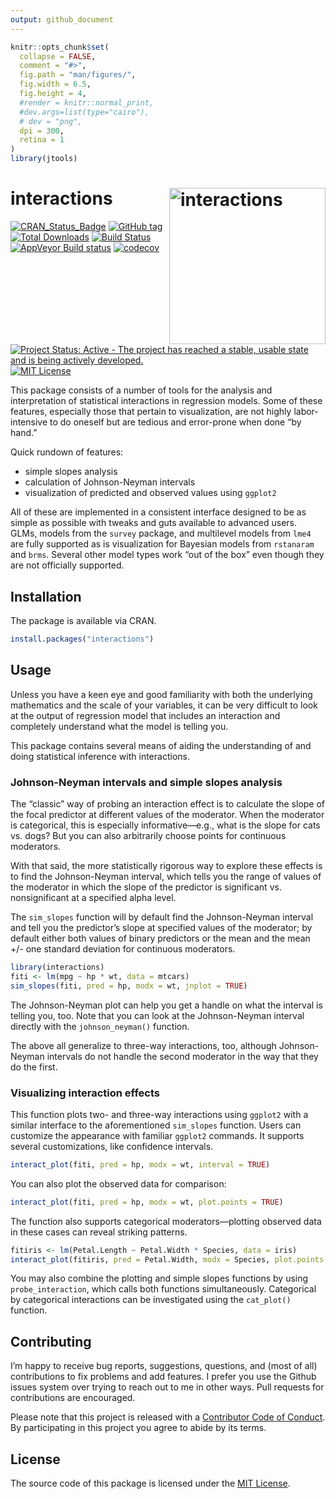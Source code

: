 ```yaml
---
output: github_document
---
```


<!-- README.md is generated from README.Rmd. Please edit that file -->

```r
knitr::opts_chunk$set(
  collapse = FALSE,
  comment = "#>",
  fig.path = "man/figures/",
  fig.width = 6.5,
  fig.height = 4,
  #render = knitr::normal_print,
  #dev.args=list(type="cairo"),
  # dev = "png",
  dpi = 300,
  retina = 1
)
library(jtools)
```

# interactions  <img src="man/figures/logo.png" alt="interactions" height="250px" align="right" />

[![CRAN_Status_Badge](https://www.r-pkg.org/badges/version-ago/interactions)](https://cran.r-project.org/package=interactions) [![GitHub tag](https://img.shields.io/github/tag/jacob-long/interactions.svg?label=Github)](https://github.com/jacob-long/interactions) [![Total Downloads](https://cranlogs.r-pkg.org/badges/grand-total/interactions)](https://cran.r-project.org/package=interactions)
[![Build Status](https://github.com/jacob-long/interactions/workflows/R-CMD-check/badge.svg)](https://github.com/jacob-long/interactions/actions) [![AppVeyor Build status](https://ci.appveyor.com/api/projects/status/qfyn5cwomufqxath?svg=true)](https://ci.appveyor.com/project/jacob-long/interactions) [![codecov](https://codecov.io/gh/jacob-long/interactions/branch/master/graph/badge.svg)](https://codecov.io/gh/jacob-long/interactions) 
[![Project Status: Active - The project has reached a stable, usable state and is being actively developed.](https://www.repostatus.org/badges/latest/active.svg)](https://www.repostatus.org/#active) [![MIT License](https://img.shields.io/badge/license-MIT-blue.svg?style=flat)](https://opensource.org/licenses/MIT)

This package consists of a number of tools for the analysis and 
interpretation of statistical interactions in regression models. Some of these
features, especially  those that pertain to visualization, are not highly 
labor-intensive to do oneself but are tedious and error-prone when done
"by hand." 

Quick rundown of features:

* simple slopes analysis
* calculation of Johnson-Neyman intervals
* visualization of predicted and observed values using `ggplot2`

All of these are implemented in a consistent interface designed to be as
simple as possible with tweaks and guts available to advanced users. 
GLMs, models from the `survey` package, and multilevel models from `lme4`
are fully supported as is visualization for Bayesian models from `rstanaram` 
and `brms`. Several other model types work "out of the box" even though they 
are not officially supported.


## Installation

The package is available via CRAN.

```r
install.packages("interactions")
```

## Usage

Unless you have a keen eye and good familiarity with both the 
underlying mathematics and the scale of your variables, it can be very
difficult to look at the output of regression model that includes an 
interaction and completely understand what the model is telling you.

This package contains several means of aiding the understanding of and
doing statistical inference with interactions.

### Johnson-Neyman intervals and simple slopes analysis

The "classic" way of probing an interaction effect is to calculate the
slope of the focal predictor at different values of the moderator. When
the moderator is categorical, this is especially informative---e.g., what is 
the slope for cats vs. dogs? But you can also arbitrarily choose points
for continuous moderators.

With that said, the more statistically rigorous way to explore these effects
is to find the Johnson-Neyman interval, which tells you the range of values
of the moderator in which the slope of the predictor is significant vs. 
nonsignificant at a specified alpha level.

The `sim_slopes` function will by default find the Johnson-Neyman interval
and tell you the predictor's slope at specified values of the moderator;
by default either both values of binary predictors or the mean and the
mean +/- one standard deviation for continuous moderators.

```r
library(interactions)
fiti <- lm(mpg ~ hp * wt, data = mtcars)
sim_slopes(fiti, pred = hp, modx = wt, jnplot = TRUE)
```

The Johnson-Neyman plot can help you get a handle on what the interval
is telling you, too. Note that you can look at the Johnson-Neyman interval
directly with the `johnson_neyman()` function.

The above all generalize to three-way interactions, too, although 
Johnson-Neyman intervals do not handle the second moderator in the way that 
they do the first.

### Visualizing interaction effects

This function plots two- and three-way interactions using `ggplot2` with a 
similar interface to the aforementioned `sim_slopes` function. Users can 
customize the appearance with familiar `ggplot2` commands. It supports several 
customizations, like confidence intervals.

```r
interact_plot(fiti, pred = hp, modx = wt, interval = TRUE)
```

You can also plot the observed data for comparison:

```r
interact_plot(fiti, pred = hp, modx = wt, plot.points = TRUE)
```

The function also supports categorical moderators---plotting observed data
in these cases can reveal striking patterns.

```r
fitiris <- lm(Petal.Length ~ Petal.Width * Species, data = iris)
interact_plot(fitiris, pred = Petal.Width, modx = Species, plot.points = TRUE)
```

You may also combine the plotting and simple slopes functions by using
`probe_interaction`, which calls both functions simultaneously. Categorical by
categorical interactions can be investigated using the `cat_plot()` function.

## Contributing

I'm happy to receive bug reports, suggestions, questions, and (most of all) 
contributions to fix problems and add features. I prefer you use the Github 
issues system over trying to reach out to me in other ways. Pull requests for
contributions are encouraged.

Please note that this project is released with a 
[Contributor Code of Conduct](https://github.com/jacob-long/interactions/blob/master/CONDUCT.md).
By participating in this project you agree to abide by its terms.

## License

The source code of this package is licensed under the
[MIT License](https://opensource.org/licenses/mit-license.php).
